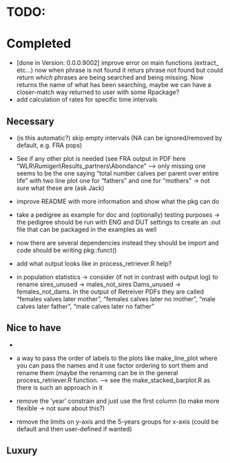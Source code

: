 # TODO:

# Completed

-   [done in Version: 0.0.0.9002] improve error on main functions (extract\_ etc...) now when phrase is not found it returs phrase not found but could return *which* phrases are being searched and being missing. Now returns the name of what has been searching, maybe we can have a closer-match way returned to user with some Rpackage?
-   add calculation of rates for specific time intervals

## Necessary

-   (is this automatic?) skip empty intervals (NA can be ignored/removed by default, e.g. FRA pops)

-   See if any other plot is needed (see FRA output in PDF here "WLR\\Rumigen\\Results_partners\\Abondance" --\> only missing one seems to be the one saying "total number calves per parent over entire life" with two line plot one for "fathers" and one for "mothers" -\> not sure what these are (ask Jack)

-   improve README with more information and show what the pkg can do

-   take a pedigree as example for doc and (optionally) testing purposes -\> the pedigree should be run with ENG and DUT settings to create an .out file that can be packaged in the examples as well

-   now there are several dependencies instead they should be import and code should be writing pkg::funct()

-   add what output looks like in process_retriever.R help?

-   in population statistics -\> consider (if not in contrast with output log) to rename sires_unused -\> males_not_sires Dams_unused -\> females_not_dams. In the output of Retreiver PDFs they are called "females valves later mother", "females calves later no mother", "male calves later father", "male calves later no father"

## Nice to have

-   

-   a way to pass the order of labels to the plots like make_line_plot where you can pass the names and it use factor ordering to sort them and rename them (maybe the renaming can be in the general process_retriever.R function. --\> see the make_stacked_barplot.R as there is such an approach in it

-   remove the 'year' constrain and just use the first column (to make more flexible -\> not sure about this?)

-   remove the limits on y-axis and the 5-years groups for x-axis (could be default and then user-defined if wanted)

## Luxury
